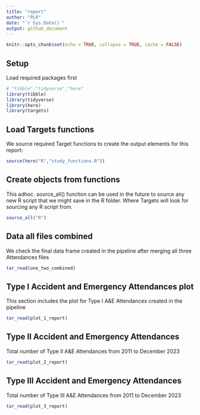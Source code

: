 ```yaml
---
title: "report"
author: "PLR"
date: "`r Sys.Date()`"
output: github_document
---
```


```r
knitr::opts_chunk$set(echo = TRUE, collapse = TRUE, cache = FALSE)
```

## Setup

Load required packages first

```r
# "tibble","tidyverse","here"
library(tibble)
library(tidyverse)
library(here)
library(targets)
```

## Load Targets functions

We source required Target functions to create the output elements for this report:

```r
source(here("R","study_functions.R"))
```

## Create objects from functions

This adhoc. source_all() function can be used in the future to source any new R script that we might save in the R folder. Where Targets will look for sourcing any R script from. 

```r
source_all("R")
```

## Data all files combined

We check the final data frame created in the pipeline after merging all three Attendances files

```r
tar_read(one_two_combined) 
```

## Type I Accident and Emergency Attendances plot 

This section includes the plot for Type I A&E Attendances created in the pipeline

```r
tar_read(plot_1_report)
```

## Type II Accident and Emergency Attendances 

Total number of Type II A&E Attendances from 2011 to December 2023

```r
tar_read(plot_2_report)
```

## Type III Accident and Emergency Attendances 

Total number of Type III A&E Attendances from 2011 to December 2023

```r
tar_read(plot_3_report)
```